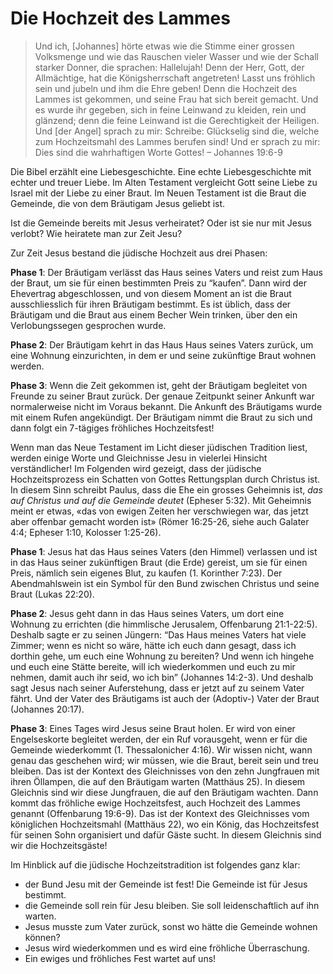 # Die Hochzeit des Lammes  {#die-hochzeit-des-lammes}


> Und ich, [Johannes] hörte etwas wie die Stimme einer grossen Volksmenge und wie das Rauschen vieler Wasser und wie der Schall starker Donner, die sprachen: Hallelujah! Denn der Herr, Gott, der Allmächtige, hat die Königsherrschaft angetreten! Lasst uns fröhlich sein und jubeln und ihm die Ehre geben! Denn die Hochzeit des Lammes ist gekommen, und seine Frau hat sich bereit gemacht. Und es wurde ihr gegeben, sich in feine Leinwand zu kleiden, rein und glänzend; denn die feine Leinwand ist die Gerechtigkeit der Heiligen.
Und [der Angel] sprach zu mir: Schreibe: Glückselig sind die, welche zum Hochzeitsmahl des Lammes berufen sind! Und er sprach zu mir: Dies sind die wahrhaftigen Worte Gottes! -- Johannes 19:6-9


Die Bibel erzählt eine Liebesgeschichte. Eine echte Liebesgeschichte mit echter und treuer Liebe. Im Alten Testament vergleicht Gott seine Liebe zu Israel mit der Liebe zu einer Braut. Im Neuen Testament ist die Braut die Gemeinde, die von dem Bräutigam Jesus geliebt ist.

Ist die Gemeinde bereits mit Jesus verheiratet? Oder ist sie nur mit Jesus verlobt? Wie heiratete man zur Zeit Jesu?

Zur Zeit Jesus bestand die jüdische Hochzeit aus drei Phasen:

**Phase 1**: Der Bräutigam verlässt das Haus seines Vaters und reist zum Haus der Braut, um sie für einen bestimmten Preis zu "kaufen". Dann wird der Ehevertrag abgeschlossen, und von diesem Moment an ist die Braut ausschliesslich für ihren Bräutigam bestimmt. Es ist üblich, dass der Bräutigam und die Braut aus einem Becher Wein trinken, über den ein Verlobungssegen gesprochen wurde.

**Phase 2**: Der Bräutigam kehrt in das Haus Haus seines Vaters zurück, um eine Wohnung einzurichten, in dem er und seine zukünftige Braut wohnen werden.

**Phase 3**: Wenn die Zeit gekommen ist, geht der Bräutigam begleitet von Freunde zu seiner Braut zurück.  Der genaue Zeitpunkt seiner Ankunft war normalerweise nicht im Voraus bekannt. Die Ankunft des Bräutigams wurde mit einem Rufen angekündigt. Der Bräutigam nimmt die Braut zu sich und dann folgt ein 7-tägiges fröhliches Hochzeitsfest!

Wenn man das Neue Testament im Licht dieser jüdischen Tradition liest, werden einige Worte und Gleichnisse Jesu in vielerlei Hinsicht verständlicher! Im Folgenden wird gezeigt, dass der jüdische Hochzeitsprozess ein Schatten von Gottes Rettungsplan durch Christus ist. In diesem Sinn schreibt Paulus, dass die Ehe ein grosses Geheimnis ist, *das auf Christus und auf die Gemeinde deutet* (Epheser 5:32). Mit Geheimnis meint er etwas, «das von ewigen Zeiten her verschwiegen war, das jetzt aber offenbar gemacht worden ist» (Römer 16:25-26, siehe auch Galater 4:4; Epheser 1:10, Kolosser 1:25-26).


**Phase 1**: Jesus hat das Haus seines Vaters (den Himmel) verlassen und ist in das Haus seiner zukünftigen Braut (die Erde) gereist, um sie für einen Preis, nämlich sein eigenes Blut, zu kaufen (1. Korinther 7:23). Der Abendmahlswein ist ein Symbol für den Bund zwischen Christus und seine Braut (Lukas 22:20).

**Phase 2**: Jesus geht dann in das Haus seines Vaters, um dort eine Wohnung zu errichten (die himmlische Jerusalem, Offenbarung 21:1-22:5). Deshalb sagte er zu seinen Jüngern: "Das Haus meines Vaters hat viele Zimmer; wenn es nicht so wäre, hätte ich euch dann gesagt, dass ich dorthin gehe, um euch eine Wohnung zu bereiten? Und wenn ich hingehe und euch eine Stätte bereite, will ich wiederkommen und euch zu mir nehmen, damit auch ihr seid, wo ich bin" (Johannes 14:2-3). Und deshalb sagt Jesus nach seiner Auferstehung, dass er jetzt auf zu seinem Vater fährt. Und der Vater des Bräutigams ist auch der (Adoptiv-) Vater der Braut (Johannes 20:17).

**Phase 3**: Eines Tages wird Jesus seine Braut holen. Er wird von einer Engelseskorte begleitet werden, der ein Ruf vorausgeht, wenn er für die Gemeinde wiederkommt (1. Thessalonicher 4:16). Wir wissen nicht, wann genau das geschehen wird; wir müssen, wie die Braut, bereit sein und treu bleiben. Das ist der Kontext des Gleichnisses von den zehn Jungfrauen mit ihren Öllampen, die auf den Bräutigam warten (Matthäus 25). In diesem Gleichnis sind wir diese Jungfrauen, die auf den Bräutigam wachten. Dann kommt das fröhliche ewige Hochzeitsfest, auch Hochzeit des Lammes genannt (Offenbarung 19:6-9). Das ist der Kontext des Gleichnisses vom königlichen Hochzeitsmahl (Matthäus 22), wo ein König, das Hochzeitsfest für seinen Sohn organisiert und dafür Gäste sucht. In diesem Gleichnis sind wir die Hochzeitsgäste!

Im Hinblick auf die jüdische Hochzeitstradition ist folgendes ganz klar:

* der Bund Jesu mit der Gemeinde ist fest! Die Gemeinde ist für Jesus bestimmt.
* die Gemeinde soll rein für Jesu bleiben. Sie soll leidenschaftlich auf ihn warten.
* Jesus musste zum Vater zurück, sonst wo hätte die Gemeinde wohnen können?
* Jesus wird wiederkommen und es wird eine fröhliche Überraschung.
* Ein ewiges und fröhliches Fest wartet auf uns!



    
